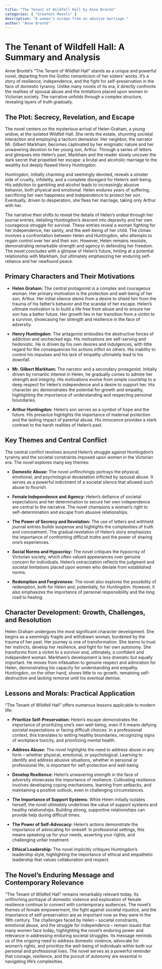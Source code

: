 ```yaml
---
title: "The Tenant of Wildfell Hall by Anne Brontë"
categories: [ "Greatest Movels" ]
description: "A woman's escape from an abusive marriage."
author: "Anne Brontë"
---
```

# The Tenant of Wildfell Hall: A Summary and Analysis

Anne Brontë's "The Tenant of Wildfell Hall" stands as a unique and powerful novel, departing from the Gothic romanticism of her sisters' works.  It's a story of resilience, independence, and the fight for self-preservation in the face of domestic tyranny. Unlike many novels of its era, it directly confronts the realities of spousal abuse and the limitations placed upon women in Victorian society.  The narrative unfolds through a complex structure, revealing layers of truth gradually.

## The Plot: Secrecy, Revelation, and Escape

The novel centers on the mysterious arrival of Helen Graham, a young widow, at the isolated Wildfell Hall.  She rents the estate, shunning societal interaction and employing a taciturn demeanor.  Her neighbor, the narrator Mr. Gilbert Markham, becomes captivated by her enigmatic nature and her unwavering devotion to her young son, Arthur.  Through a series of letters and glimpses into Helen's past, Markham and the reader slowly uncover the dark secret that propelled her escape: a brutal and alcoholic marriage to the wealthy but deeply flawed Henry Huntingdon.

Huntingdon, initially charming and seemingly devoted, reveals a sinister side of cruelty, infidelity, and a complete disregard for Helen's well-being. His addiction to gambling and alcohol leads to increasingly abusive behavior, both physical and emotional. Helen endures years of suffering, sacrificing her own happiness and independence to protect her son. Eventually, driven to desperation, she flees her marriage, taking only Arthur with her.

The narrative then shifts to reveal the details of Helen's ordeal through her journal entries, detailing Huntingdon's descent into depravity and her own courageous struggle for survival.  These entries reveal a woman fighting for her independence, her sanity, and the well-being of her child.  The climax involves a confrontation between Helen and Huntingdon, who attempts to regain control over her and their son. However, Helen remains resolute, demonstrating remarkable strength and agency in defending her freedom.  The novel concludes with a glimpse of Helen's future, hinting at a potential relationship with Markham, but ultimately emphasizing her enduring self-reliance and her newfound peace.


## Primary Characters and Their Motivations

* **Helen Graham:** The central protagonist is a complex and courageous woman. Her primary motivation is the protection and well-being of her son, Arthur.  Her initial silence stems from a desire to shield him from the trauma of his father's behavior and the scandal of her escape.  Helen's ultimate motivation is to build a life free from abuse and to ensure her son has a better future.  Her growth lies in her transition from a victim to a survivor, showcasing her strength and resilience in the face of adversity.

* **Henry Huntingdon:** The antagonist embodies the destructive forces of addiction and unchecked ego.  His motivations are self-serving and hedonistic.  He is driven by his own desires and indulgences, with little regard for the consequences his actions inflict on others. His inability to control his impulses and his lack of empathy ultimately lead to his downfall.

* **Mr. Gilbert Markham:** The narrator and a secondary protagonist. Initially driven by romantic interest in Helen, he gradually comes to admire her strength and integrity.  His motivations evolve from simple courtship to a deep respect for Helen's independence and a desire to support her.  His character arc demonstrates the potential for growth and empathy, highlighting the importance of understanding and respecting personal boundaries.

* **Arthur Huntingdon:** Helen's son serves as a symbol of hope and the future. His presence highlights the importance of maternal protection and the lasting impact of parental abuse. His innocence provides a stark contrast to the harsh realities of Helen's past.

## Key Themes and Central Conflict

The central conflict revolves around Helen's struggle against Huntingdon's tyranny and the societal constraints imposed upon women in the Victorian era.  The novel explores many key themes:

* **Domestic Abuse:** The novel unflinchingly portrays the physical, emotional, and psychological devastation inflicted by spousal abuse. It serves as a powerful indictment of a societal silence that allowed such abuse to flourish.

* **Female Independence and Agency:**  Helen's defiance of societal expectations and her determination to secure her own independence are central to the narrative.  The novel champions a woman's right to self-determination and escape from abusive relationships.

* **The Power of Secrecy and Revelation:** The use of letters and withheld journal entries builds suspense and highlights the complexities of truth and concealment. The gradual revelation of Helen's story emphasizes the importance of confronting difficult truths and the power of sharing one's experiences.

* **Social Norms and Hypocrisy:** The novel critiques the hypocrisy of Victorian society, which often valued appearances over genuine concern for individuals. Helen's ostracization reflects the judgment and societal limitations placed upon women who deviate from established norms.

* **Redemption and Forgiveness:**  The novel also explores the possibility of redemption, both for Helen and, potentially, for Huntingdon.  However, it also emphasizes the importance of personal responsibility and the long road to healing.

## Character Development: Growth, Challenges, and Resolution

Helen Graham undergoes the most significant character development. She begins as a seemingly fragile and withdrawn woman, burdened by the trauma of her past. Her journey is one of transformation. She learns to trust her instincts, develop her resilience, and fight for her own autonomy. She transforms from a victim to a survivor and, ultimately, a confident and independent woman. Markham's development is less dramatic but equally important. He moves from infatuation to genuine respect and admiration for Helen, demonstrating his capacity for understanding and empathy. Huntingdon, on the other hand, shows little to no growth, remaining self-destructive and lacking remorse until his eventual demise.

## Lessons and Morals: Practical Application

"The Tenant of Wildfell Hall" offers numerous lessons applicable to modern life:

* **Prioritize Self-Preservation:** Helen's escape demonstrates the importance of prioritizing one's own well-being, even if it means defying societal expectations or facing difficult choices.  In a professional context, this translates to setting healthy boundaries, recognizing signs of workplace toxicity, and prioritizing mental health.

* **Address Abuse:** The novel highlights the need to address abuse in any form – whether physical, emotional, or psychological. Learning to identify and address abusive situations, whether in personal or professional life, is important for self-protection and well-being.

* **Develop Resilience:** Helen's unwavering strength in the face of adversity showcases the importance of resilience.  Cultivating resilience involves developing coping mechanisms, learning from setbacks, and maintaining a positive outlook, even in challenging circumstances.

* **The Importance of Support Systems:** While Helen initially isolates herself, the novel ultimately underlines the value of support systems and healthy relationships. Building strong, supportive relationships can provide help during difficult times.

* **The Power of Self-Advocacy:** Helen's actions demonstrate the importance of advocating for oneself.  In professional settings, this means speaking up for your needs, asserting your rights, and challenging unfair treatment.

* **Ethical Leadership:** The novel implicitly critiques Huntingdon's leadership style, highlighting the importance of ethical and empathetic leadership that values collaboration and respect.


## The Novel's Enduring Message and Contemporary Relevance

"The Tenant of Wildfell Hall" remains remarkably relevant today. Its unflinching portrayal of domestic violence and exploration of female resilience continue to connect with contemporary audiences. The novel's themes of female empowerment, the fight against societal injustice, and the importance of self-preservation are as important now as they were in the 19th century. The challenges faced by Helen – societal constraints, emotional abuse, and the struggle for independence – remain issues that many women face today, highlighting the novel's enduring power and relevance in addressing enduring societal struggles. Its message reminds us of the ongoing need to address domestic violence, advocate for women's rights, and prioritize the well-being of individuals within both our personal and professional lives. The novel serves as a powerful reminder that courage, resilience, and the pursuit of autonomy are essential in navigating life's complexities.

